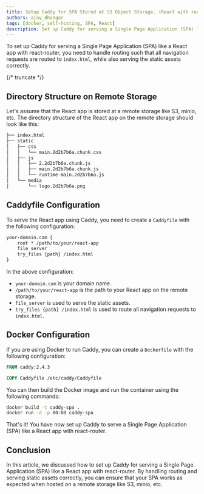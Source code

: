```yaml
---
title: Setup Caddy for SPA Stored at S3 Object Storage. (React with react-router)
authors: ajay_dhangar
tags: [docker, self-hosting, SPA, React]
description: Set up Caddy for serving a Single Page Application (SPA) like a React app with react-route. The react app is stored at a remote storage like S3, minio.
---
```


To set up Caddy for serving a Single Page Application (SPA) like a React app with react-router, you need to handle routing such that all navigation requests are routed to `index.html`, while also serving the static assets correctly.

{/* truncate */}

## Directory Structure on Remote Storage

Let's assume that the React app is stored at a remote storage like S3, minio, etc. The directory structure of the React app on the remote storage should look like this:

```md title="Directory Structure"
├── index.html
├── static
│   ├── css
│   │   └── main.2d2b7b6a.chunk.css
│   ├── js
│   │   ├── 2.2d2b7b6a.chunk.js
│   │   ├── main.2d2b7b6a.chunk.js
│   │   └── runtime-main.2d2b7b6a.js
│   └── media
│       └── logo.2d2b7b6a.png
```

## Caddyfile Configuration

To serve the React app using Caddy, you need to create a `Caddyfile` with the following configuration:

```md title="Caddyfile"
your-domain.com {
    root * /path/to/your/react-app
    file_server
    try_files {path} /index.html
}
```

In the above configuration:

- `your-domain.com` is your domain name.
- `/path/to/your/react-app` is the path to your React app on the remote storage.
- `file_server` is used to serve the static assets.
- `try_files {path} /index.html` is used to route all navigation requests to `index.html`.

## Docker Configuration

If you are using Docker to run Caddy, you can create a `Dockerfile` with the following configuration:

```dockerfile title="Dockerfile"
FROM caddy:2.4.3

COPY Caddyfile /etc/caddy/Caddyfile
```

You can then build the Docker image and run the container using the following commands:

```bash title="Build and Run Docker Container"
docker build -t caddy-spa .
docker run -d -p 80:80 caddy-spa
```

That's it! You have now set up Caddy to serve a Single Page Application (SPA) like a React app with react-router.

## Conclusion

In this article, we discussed how to set up Caddy for serving a Single Page Application (SPA) like a React app with react-router. By handling routing and serving static assets correctly, you can ensure that your SPA works as expected when hosted on a remote storage like S3, minio, etc.